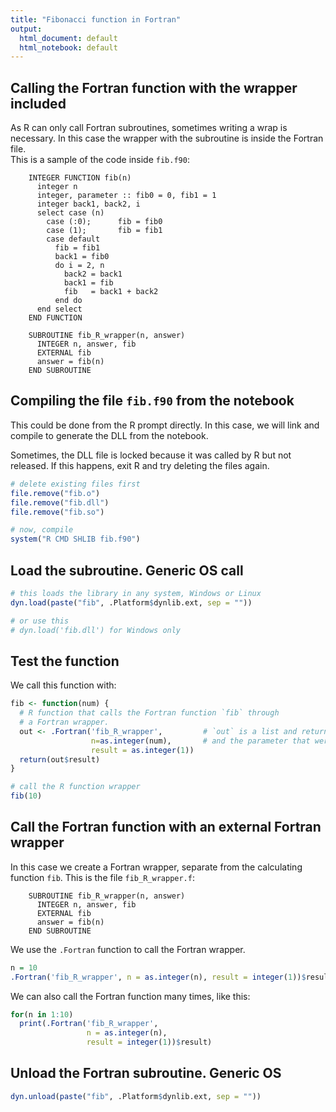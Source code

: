 ```yaml
---
title: "Fibonacci function in Fortran"
output:
  html_document: default
  html_notebook: default
---
```


## Calling the Fortran function with the wrapper included
As R can only call Fortran subroutines, sometimes writing a wrap is necessary.
In this case the wrapper with the subroutine is inside the Fortran file.   
This is a sample of the code inside `fib.f90`:
```
    INTEGER FUNCTION fib(n)
      integer n
      integer, parameter :: fib0 = 0, fib1 = 1
      integer back1, back2, i
      select case (n)
        case (:0);      fib = fib0
        case (1);       fib = fib1
        case default
          fib = fib1
          back1 = fib0
          do i = 2, n
            back2 = back1
            back1 = fib
            fib   = back1 + back2
          end do
      end select
    END FUNCTION
    
    SUBROUTINE fib_R_wrapper(n, answer)
      INTEGER n, answer, fib
      EXTERNAL fib
      answer = fib(n)
    END SUBROUTINE
```   

## Compiling the file `fib.f90` from the notebook
This could be done from the R prompt directly. In this case, we will link and compile to generate the DLL from the notebook.

Sometimes, the DLL file is locked because it was called by R but not released. If this happens, exit R and try deleting the files again.
```r
# delete existing files first
file.remove("fib.o")
file.remove("fib.dll")
file.remove("fib.so")

# now, compile
system("R CMD SHLIB fib.f90")

```

## Load the subroutine. Generic OS call
```r
# this loads the library in any system, Windows or Linux
dyn.load(paste("fib", .Platform$dynlib.ext, sep = ""))

# or use this
# dyn.load('fib.dll') for Windows only
```

## Test the function
We call this function with:
```r
fib <- function(num) {
  # R function that calls the Fortran function `fib` through
  # a Fortran wrapper.
  out <- .Fortran('fib_R_wrapper',         # `out` is a list and returns the result
                  n=as.integer(num),       # and the parameter that were passed.
                  result = as.integer(1))
  return(out$result)             
}

# call the R function wrapper
fib(10)    
```

## Call the Fortran function with an external Fortran wrapper
In this case we create a Fortran wrapper, separate from the calculating function `fib`. This is the file `fib_R_wrapper.f`:

```
    SUBROUTINE fib_R_wrapper(n, answer)
      INTEGER n, answer, fib
      EXTERNAL fib
      answer = fib(n)
    END SUBROUTINE
```

We use the `.Fortran` function to call the Fortran wrapper.
```r
n = 10
.Fortran('fib_R_wrapper', n = as.integer(n), result = integer(1))$result
```

We can also call the Fortran function many times, like this:
```r
for(n in 1:10)
  print(.Fortran('fib_R_wrapper', 
                 n = as.integer(n), 
                 result = integer(1))$result)
```

## Unload the Fortran subroutine. Generic OS
```r
dyn.unload(paste("fib", .Platform$dynlib.ext, sep = ""))
```



